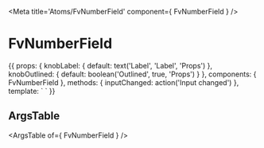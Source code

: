 
<Meta title='Atoms/FvNumberField' component={ FvNumberField } />

# FvNumberField

<Canvas>
<Story name='Common' height='150px'>{{
  props: {
    knobLabel: {
      default: text('Label', 'Label', 'Props')
    },
    knobOutlined: {
      default: boolean('Outlined', true, 'Props')
    }
  },
  components: { FvNumberField },
  methods: {
    inputChanged: action('Input changed')
  },
  template: `<FvNumberField
    :label="knobLabel"
    :outlined="knobOutlined"
    @input="inputChanged"
  >
  </FvNumberField>`
}}</Story>
</Canvas>

## ArgsTable

<ArgsTable of={ FvNumberField } />
